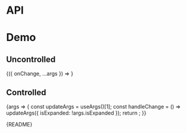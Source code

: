 
<Meta title="Packages/Chrome/CollapsibleSubNavItem" component={CollapsibleSubNavItem} />

# API

<ArgsTable />

# Demo

## Uncontrolled

<Canvas>
  <Story
    name="Uncontrolled"
    args={{ header: 'Header', items: ITEMS }}
    argTypes={{ items: { name: 'children' }, isExpanded: { control: false } }}
  >
    {({ onChange, ...args }) => <CollapsibleSubNavItemStory {...args} />}
  </Story>
</Canvas>

## Controlled

<Canvas>
  <Story
    name="Controlled"
    args={{ header: 'Header', items: ITEMS }}
    argTypes={{ items: { name: 'children' } }}
  >
    {args => {
      const updateArgs = useArgs()[1];
      const handleChange = () => updateArgs({ isExpanded: !args.isExpanded });
      return <CollapsibleSubNavItemStory {...args} onChange={handleChange} />;
    }}
  </Story>
</Canvas>

<Markdown>{README}</Markdown>

